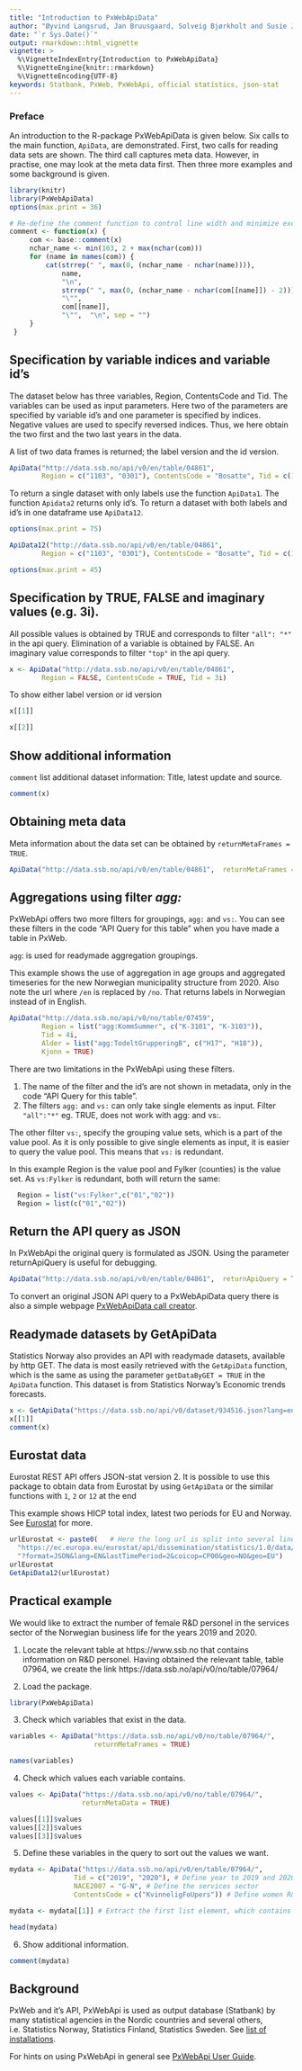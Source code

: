 ---
title: "Introduction to PxWebApiData"
author: "Øyvind Langsrud, Jan Bruusgaard, Solveig Bjørkholt and Susie Jentoft"
date: "`r Sys.Date()`"
output: rmarkdown::html_vignette
vignette: >
  %\VignetteIndexEntry{Introduction to PxWebApiData}
  %\VignetteEngine{knitr::rmarkdown}
  %\VignetteEncoding{UTF-8}
keywords: Statbank, PxWeb, PxWebApi, official statistics, json-stat
---


### Preface

An introduction to the R-package PxWebApiData is given below.
Six calls to the main function, `ApiData`, are demonstrated.
First, two calls for reading data sets are shown. The third call captures meta data.
However, in practise, one may look at the meta data first.
Then three more examples and some background is given.



```{r include = FALSE}
library(knitr)
library(PxWebApiData)
options(max.print = 36)

# Re-define the comment function to control line width and minimize excessive line breaks when printing.
comment <- function(x) {
     com <- base::comment(x)
     nchar_name <- min(103, 2 + max(nchar(com)))
     for (name in names(com)) {
         cat(strrep(" ", max(0, (nchar_name - nchar(name)))),
             name, 
             "\n", 
             strrep(" ", max(0, (nchar_name - nchar(com[[name]]) - 2))),
             "\"",
             com[[name]],
             "\"",  "\n", sep = "")
     }
 }
```


## Specification by variable indices and  variable id's

The dataset below has three variables, Region, ContentsCode and Tid. The variables can be used as input parameters.
Here two of the parameters are specified by variable id's
and one parameter is specified by indices. Negative values are used to specify reversed indices. Thus, we here obtain the two first and the two last years in the data.

A list of two data frames is returned; the label version and the id version.

```{r eval=TRUE, tidy = FALSE, comment=NA}
ApiData("http://data.ssb.no/api/v0/en/table/04861",
        Region = c("1103", "0301"), ContentsCode = "Bosatte", Tid = c(1, 2, -2, -1))

```
To return a single dataset with only labels use the function `ApiData1`. The function `Apidata2` returns only id's. To return a dataset with both labels and id's in one dataframe use `ApiData12`.


```{r include = FALSE}
options(max.print = 75)
```


```{r eval=TRUE, tidy = FALSE, comment=NA}
ApiData12("http://data.ssb.no/api/v0/en/table/04861",
        Region = c("1103", "0301"), ContentsCode = "Bosatte", Tid = c(1, 2, -2, -1))

```


```{r include = FALSE}
options(max.print = 45)
```

## Specification by TRUE, FALSE and imaginary values (e.g. 3i).

All possible values is obtained by TRUE and corresponds to filter `"all": "*"` in the api query. Elimination of a variable is obtained by FALSE. An imaginary value corresponds to filter `"top"` in the api query.


```{r eval=TRUE, tidy = FALSE, comment=NA}

x <- ApiData("http://data.ssb.no/api/v0/en/table/04861",
        Region = FALSE, ContentsCode = TRUE, Tid = 3i)

```
To show either label version or id version
```{r eval=TRUE, tidy = FALSE, comment=NA}

x[[1]]

x[[2]]
```

## Show additional information

`comment` list additional dataset information: Title, latest update and source.
```{r, comment=NA}

comment(x)

```

## Obtaining meta data

Meta information about the data set can be obtained by `returnMetaFrames = TRUE`.


```{r eval=TRUE, tidy = FALSE, comment=NA}
ApiData("http://data.ssb.no/api/v0/en/table/04861",  returnMetaFrames = TRUE)

```

## Aggregations using filter *agg:*
PxWebApi offers two more filters for groupings, `agg:` and `vs:`. You can see these filters in the code "API Query for this table" when you have made a table in PxWeb.

`agg`: is used for readymade aggregation groupings. 

This example shows the use of aggregation in age groups and aggregated timeseries for the new Norwegian municipality structure from 2020. Also note the url where `/en` is replaced by `/no`. That returns labels in Norwegian instead of in English.

```{r eval=TRUE, tidy = FALSE, comment=NA}
ApiData("http://data.ssb.no/api/v0/no/table/07459",
        Region = list("agg:KommSummer", c("K-3101", "K-3103")),
        Tid = 4i,
        Alder = list("agg:TodeltGrupperingB", c("H17", "H18")),
        Kjonn = TRUE)


```
There are two limitations in the PxWebApi using these filters.

1) The name of the filter and the id's are not shown in metadata, only in the code "API Query for this table".
2) The filters `agg:` and `vs:` can only take single elements as input. Filter `"all":"*"` eg. TRUE, does not work with agg: and vs:.

The other filter `vs:`, specify the grouping value sets, which is a part of the value pool. As it is only possible to give single elements as input, it is easier to query the value pool. This means that `vs:` is redundant.

In this example Region is the value pool and Fylker (counties) is the value set. As `vs:Fylker` is redundant, both will return the same:

```{r eval=TRUE, tidy = FALSE, comment=NA}
  Region = list("vs:Fylker",c("01","02"))
  Region = list(c("01","02"))

```

## Return the API query as JSON
In PxWebApi the original query is formulated as JSON. Using the parameter returnApiQuery is useful for debugging.

```{r eval=TRUE, tidy = FALSE, comment=NA}
ApiData("http://data.ssb.no/api/v0/en/table/04861",  returnApiQuery = TRUE)

```

To convert an original JSON API query to a PxWebApiData query there is also a simple webpage [PxWebApiData call creator](https://radbrt-px-converter-px-converter-3mdstf.streamlit.app).

## Readymade datasets by GetApiData
Statistics Norway also provides an API with readymade datasets, available by http GET.
The data is most easily retrieved with the `GetApiData` function, which is the same as using  the parameter  `getDataByGET = TRUE` in the `ApiData` function.
This dataset is from Statistics Norway's Economic trends forecasts.

```{r eval=TRUE, comment=NA, tidy=FALSE}
x <- GetApiData("https://data.ssb.no/api/v0/dataset/934516.json?lang=en")
x[[1]]
comment(x)

```

## Eurostat data
Eurostat REST API offers JSON-stat version 2. It is possible to use this package to obtain data from Eurostat by using `GetApiData`
or the similar functions with `1`, `2` or `12` at the end

This example shows HICP total index, latest two periods for EU and Norway. See [Eurostat](https://wikis.ec.europa.eu/display/EUROSTATHELP/API+Statistics+-+data+query) for more.

```{r eval=TRUE, tidy = FALSE, comment=NA, encoding = "UTF-8"}

urlEurostat <- paste0(   # Here the long url is split into several lines using paste0 
  "https://ec.europa.eu/eurostat/api/dissemination/statistics/1.0/data/prc_hicp_mv12r", 
  "?format=JSON&lang=EN&lastTimePeriod=2&coicop=CP00&geo=NO&geo=EU")
urlEurostat
GetApiData12(urlEurostat)

```


## Practical example

We would like to extract the number of female R&D personel in the services sector of the Norwegian business life for the years 2019 and 2020.

1) Locate the relevant table at https://www.ssb.no that contains information on R&D personel. Having obtained the relevant table, table 07964, we create the link  https://data.ssb.no/api/v0/no/table/07964/


2) Load the package.

```{r, comment=NA, encoding = "UTF-8"}

library(PxWebApiData)

```


3) Check which variables that exist in the data.

```{r, comment=NA, encoding = "UTF-8"}

variables <- ApiData("https://data.ssb.no/api/v0/no/table/07964/",
                     returnMetaFrames = TRUE)

names(variables)

```

4) Check which values each variable contains.

```{r, comment=NA, encoding = "UTF-8"}

values <- ApiData("https://data.ssb.no/api/v0/no/table/07964/",
                  returnMetaData = TRUE)

values[[1]]$values
values[[2]]$values
values[[3]]$values

```

5) Define these variables in the query to sort out the values we want.

```{r, comment=NA, encoding = "UTF-8"}

mydata <- ApiData("https://data.ssb.no/api/v0/en/table/07964/",
                Tid = c("2019", "2020"), # Define year to 2019 and 2020
                NACE2007 = "G-N", # Define the services sector
                ContentsCode = c("KvinneligFoUpers")) # Define women R&D personell

mydata <- mydata[[1]] # Extract the first list element, which contains full variable names.

head(mydata)

```

6) Show additional information.

```{r, comment=NA, encoding = "UTF-8"}

comment(mydata)

```

## Background

PxWeb and it's API, PxWebApi is used as output database (Statbank) by many statistical agencies in the Nordic countries and several others, i.e. Statistics Norway, Statistics Finland, Statistics Sweden. See [list of installations](https://www.scb.se/en/services/statistical-programs-for-px-files/px-web/pxweb-examples/). 

For hints on using PxWebApi in general see [PxWebApi User Guide](https://www.ssb.no/en/api/pxwebapi/_/attachment/inline/3031ae43-a881-4ae6-b4c9-c04e190b1504:df8c31920354e37f30e21be5641df2d93a16ef6c/Api_user_manual.pdf).
